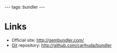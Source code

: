 ---
tags: bundler
---
= Links =

* Official site: http://gembundler.com/
* [[Git]] repository: http://github.com/carlhuda/bundler
